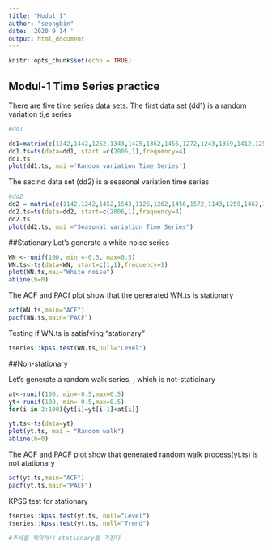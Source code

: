 ---
title: "Modul_1"
author: "seongbin"
date: '2020 9 14 '
output: html_document
---

```{r setup, include=FALSE}
knitr::opts_chunk$set(echo = TRUE)
```

## Modul-1 Time Series practice

There are five time series data sets. The first data set (dd1) is a random variation ti,e series

```{r dd1}
#dd1

dd1=matrix(c(1342,1442,1252,1343,1425,1362,1456,1272,1243,1359,1412,1253,1201,1478,1322,1406,1254,1289,1497,1208))
dd1.ts=ts(data=dd1, start =c(2006,1),frequency=4)
dd1.ts
plot(dd1.ts, mai ='Random variation Time Series')

```


The secind data set (dd2) is a seasonal variation time series
```{r dd2}
#dd2
dd2 = matrix(c(1142,1242,1452,1543,1125,1262,1456,1572,1143,1259,1462,1553,1121,1258,1472,1546,1154,1249,1477,1548))
dd2.ts=ts(data=dd2, start=c(2006,1),frequency=4)
dd2.ts
plot(dd2.ts, mai ="Seasonal variation Time Series")
```

##Stationary
Let's generate a white noise series
```{r WN}
WN <-runif(100, min =-0.5, max=0.5)
WN.ts<-ts(data=WN, start=c(1,1),frequency=1)
plot(WN.ts,mai="White noise")
abline(h=0)
```

The ACF and PACf plot show that the generated WN.ts is stationary
```{r stationary}
acf(WN.ts,main="ACF")
pacf(WN.ts,main="PACF")
```





Testing if WN.ts is satisfying "stationary"
```{r stationary-test}
tseries::kpss.test(WN.ts,null="Level")
```

##Non-stationary 

Let's generate a random walk series, , which is not-statioinary
```{r RW}
at<-runif(100, min=-0.5,max=0.5)
yt<-runif(100, min=-0.5,max=0.5)
for(i in 2:100){yt[i]=yt[i-1]+at[i]}

yt.ts<-ts(data=yt)
plot(yt.ts, mai = "Random walk")
abline(h=0)
```
The ACF and PACF plot show that generated random walk process(yt.ts) is not atationary

```{r non-stationary}
acf(yt.ts,main="ACF")
pacf(yt.ts,main="PACF")
```

KPSS test for stationary


```{r nonstationary-test}
tseries::kpss.test(yt.ts, null="Level")
tseries::kpss.test(yt.ts, null="Trend")

#추세를 제외하니 stationary를 가진다
```





































